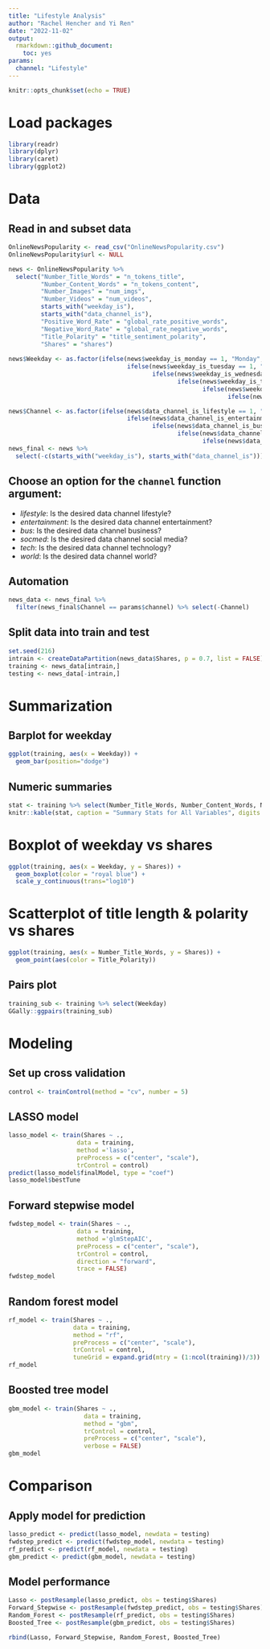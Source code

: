 ```yaml
---
title: "Lifestyle Analysis"
author: "Rachel Hencher and Yi Ren"
date: "2022-11-02"
output: 
  rmarkdown::github_document:
    toc: yes
params:
  channel: "Lifestyle"
---
```


```r
knitr::opts_chunk$set(echo = TRUE)
```

# Load packages
```r
library(readr)
library(dplyr)
library(caret)
library(ggplot2)
```

# Data
## Read in and subset data
```r
OnlineNewsPopularity <- read_csv("OnlineNewsPopularity.csv") 
OnlineNewsPopularity$url <- NULL

news <- OnlineNewsPopularity %>% 
  select("Number_Title_Words" = "n_tokens_title",
         "Number_Content_Words" = "n_tokens_content",
         "Number_Images" = "num_imgs",
         "Number_Videos" = "num_videos",
         starts_with("weekday_is"),
         starts_with("data_channel_is"),
         "Positive_Word_Rate" = "global_rate_positive_words",
         "Negative_Word_Rate" = "global_rate_negative_words",
         "Title_Polarity" = "title_sentiment_polarity",
         "Shares" = "shares")
  
news$Weekday <- as.factor(ifelse(news$weekday_is_monday == 1, "Monday",
                                 ifelse(news$weekday_is_tuesday == 1, "Tuesday", 
                                        ifelse(news$weekday_is_wednesday == 1, "Wednesday", 
                                               ifelse(news$weekday_is_thursday , "Thursday",
                                                      ifelse(news$weekday_is_friday == 1, "Friday",
                                                             ifelse(news$weekday_is_saturday == 1, "Saturday", "Sunday")))))))

news$Channel <- as.factor(ifelse(news$data_channel_is_lifestyle == 1, "Lifestyle",
                                 ifelse(news$data_channel_is_entertainment == 1, "Entertainment", 
                                        ifelse(news$data_channel_is_bus == 1, "Bus", 
                                               ifelse(news$data_channel_is_socmed , "Socmed",
                                                      ifelse(news$data_channel_is_tech == 1, "Tech", "World"))))))
news_final <- news %>%
  select(-c(starts_with("weekday_is"), starts_with("data_channel_is")))
```

## Choose an option for the `channel` function argument:  
- *lifestyle*: Is the desired data channel lifestyle?  
- *entertainment*: Is the desired data channel entertainment?  
- *bus*: Is the desired data channel business?  
- *socmed*: Is the desired data channel social media?
- *tech*: Is the desired data channel technology?  
- *world*: Is the desired data channel world?

## Automation
```r
news_data <- news_final %>% 
  filter(news_final$Channel == params$channel) %>% select(-Channel)
```

## Split data into train and test
```r
set.seed(216)
intrain <- createDataPartition(news_data$Shares, p = 0.7, list = FALSE)
training <- news_data[intrain,]
testing <- news_data[-intrain,]
```

# Summarization
## Barplot for weekday
```r
ggplot(training, aes(x = Weekday)) +
  geom_bar(position="dodge")
```
## Numeric summaries
```r
stat <- training %>% select(Number_Title_Words, Number_Content_Words, Number_Images, Number_Videos, Positive_Word_Rate, Negative_Word_Rate, Title_Polarity, Shares) %>% apply(2, function(x){summary(x[!is.na(x)])}) 
knitr::kable(stat, caption = "Summary Stats for All Variables", digits = 2)
```

# Boxplot of weekday vs shares
```r
ggplot(training, aes(x = Weekday, y = Shares)) +
  geom_boxplot(color = "royal blue") +
  scale_y_continuous(trans="log10")
```

# Scatterplot of title length & polarity vs shares
```r
ggplot(training, aes(x = Number_Title_Words, y = Shares)) + 
  geom_point(aes(color = Title_Polarity))
```

## Pairs plot
```r
training_sub <- training %>% select(Weekday)
GGally::ggpairs(training_sub)
```

# Modeling
## Set up cross validation
```r
control <- trainControl(method = "cv", number = 5)
```

## LASSO model
```r
lasso_model <- train(Shares ~ .,
                   data = training,
                   method ='lasso',
                   preProcess = c("center", "scale"),
                   trControl = control)
predict(lasso_model$finalModel, type = "coef")
lasso_model$bestTune
```

## Forward stepwise model
```r
fwdstep_model <- train(Shares ~ .,
                   data = training,
                   method ='glmStepAIC',
                   preProcess = c("center", "scale"),
                   trControl = control,
                   direction = "forward",
                   trace = FALSE)
fwdstep_model
```

## Random forest model
```r
rf_model <- train(Shares ~ ., 
                  data = training, 
                  method = "rf", 
                  preProcess = c("center", "scale"), 
                  trControl = control, 
                  tuneGrid = expand.grid(mtry = (1:ncol(training))/3))
rf_model
```
                         
## Boosted tree model
```r
gbm_model <- train(Shares ~ .,
                     data = training,
                     method = "gbm",
                     trControl = control,
                     preProcess = c("center", "scale"),
                     verbose = FALSE)
gbm_model
```

# Comparison
## Apply model for prediction
```r
lasso_predict <- predict(lasso_model, newdata = testing)
fwdstep_predict <- predict(fwdstep_model, newdata = testing)
rf_predict <- predict(rf_model, newdata = testing)
gbm_predict <- predict(gbm_model, newdata = testing)
```

## Model performance
```r
Lasso <- postResample(lasso_predict, obs = testing$Shares)
Forward_Stepwise <- postResample(fwdstep_predict, obs = testing$Shares)
Random_Forest <- postResample(rf_predict, obs = testing$Shares)
Boosted_Tree <- postResample(gbm_predict, obs = testing$Shares)

rbind(Lasso, Forward_Stepwise, Random_Forest, Boosted_Tree)
```

